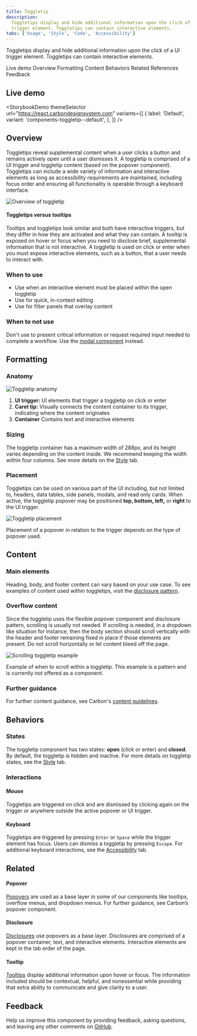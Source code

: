 ```yaml
---
title: Toggletip
description:
  Toggletips display and hide additional information upon the click of a UI
  trigger element. Toggletips can contain interactive elements.
tabs: ['Usage', 'Style', 'Code', 'Accessibility']
---
```



<PageDescription>

Toggletips display and hide additional information upon the click of a UI
trigger element. Toggletips can contain interactive elements.

</PageDescription>

<AnchorLinks>

<AnchorLink>Live demo</AnchorLink>
<AnchorLink>Overview</AnchorLink>
<AnchorLink>Formatting</AnchorLink>
<AnchorLink>Content</AnchorLink>
<AnchorLink>Behaviors</AnchorLink>
<AnchorLink>Related</AnchorLink>
<AnchorLink>References</AnchorLink>
<AnchorLink>Feedback</AnchorLink>

</AnchorLinks>

## Live demo

<StorybookDemo
  themeSelector
  url="https://react.carbondesignsystem.com"
  variants={[
    {
      label: 'Default',
      variant: 'components-toggletip--default',
    },
  ]}
/>

<A11yStatus layout="cards" components="Toggletip" />

## Overview

Toggletips reveal supplemental content when a user clicks a button and remains
actively open until a user dismisses it. A toggletip is comprised of a UI
trigger and toggletip content (based on the popover component). Toggletips can
include a wide variety of information and interactive elements as long as
accessibility requirements are maintained, including focus order and ensuring
all functionality is operable through a keyboard interface.

<Row>
<Column colLg={8}>

![Overview of toggletip](images/toggle-tip-usage-1.png)

</Column>
</Row>

#### Toggletips versus tooltips

Tooltips and toggletips look similar and both have interactive triggers, but
they differ in how they are activated and what they can contain. A tooltip is
exposed on hover or focus when you need to disclose brief, supplemental
information that is not interactive. A toggletip is used on click or enter when
you must expose interactive elements, such as a button, that a user needs to
interact with.

### When to use

- Use when an interactive element must be placed within the open toggletip
- Use for quick, in-context editing
- Use for filter panels that overlay content

### When to not use

Don't use to present critical information or request required input needed to
complete a workflow. Use the [modal component](/components/modal/usage/)
instead.

## Formatting

### Anatomy

<Row>
<Column colLg={8}>

![Toggletip anatomy](images/toggle-tip-usage-anatomy.png)

</Column>
</Row>

1. **UI trigger:** UI elements that trigger a toggletip on click or enter
2. **Caret tip:** Visually connects the content container to its trigger,
   indicating where the content originates
3. **Container** Contains text and interactive elements

### Sizing

The toggletip container has a maximum width of 288px, and its height varies
depending on the content inside. We recommend keeping the width within four
columns. See more details on the [Style](/components/toggletip/style/#structure)
tab.

### Placement

Toggletips can be used on various part of the UI including, but not limited to,
headers, data tables, side panels, modals, and read only cards. When active, the
toggletip popover may be positioned **top, bottom, left,** or **right** to the
UI trigger.

<Row>
<Column colLg={8}>

![Toggletip placement](images/toggle-tip-usage-6.png)

</Column>
</Row>

Placement of a popover in relation to the trigger depends on the type of popover
used.

## Content

### Main elements

Heading, body, and footer content can vary based on your use case. To see
examples of content used within toggletips, visit the
[disclosure pattern](/patterns/disclosures-pattern/).

### Overflow content

Since the toggletip uses the flexible popover component and disclosure pattern,
scrolling is usually not needed. If scrolling is needed, in a dropdown like
situation for instance, then the body section should scroll vertically with the
header and footer remaining fixed in place if those elements are present. Do not
scroll horizontally or let content bleed off the page.

<Row>
<Column colLg={8}>

![Scrolling toggletip example](images/toggle-tip-usage-8.png)

</Column>
</Row>

<Caption>
  Example of when to scroll within a toggletip. This example is a pattern and is
  currently not offered as a component.
</Caption>

### Further guidance

For further content guidance, see Carbon's
[content guidelines](/guidelines/content/general).

## Behaviors

### States

The toggletip component has two states: **open** (click or enter) and
**closed**. By default, the toggletip is hidden and inactive. For more details
on toggletip states, see the [Style](/components/toggletip/style/#color) tab.

### Interactions

#### Mouse

Toggletips are triggered on click and are dismissed by clicking again on the
trigger or anywhere outside the active popover or UI trigger.

#### Keyboard

Toggletips are triggered by pressing `Enter` or `Space` while the trigger
element has focus. Users can dismiss a toggletip by pressing `Escape`. For
additional keyboard interactions, see the
[Accessibility](https://carbondesignsystem.com/components/toggletip/accessibility/)
tab.

## Related

#### Popover

[Popovers](/components/popover/usage/) are used as a base layer in some of our
components like tooltips, overflow menus, and dropdown menus. For further
guidance, see Carbon’s popover component.

#### Disclosure

[Disclosures](/patterns/disclosures-pattern/) use popovers as a base layer.
Disclosures are comprised of a popover container, text, and interactive
elements. Interactive elements are kept in the tab order of the page.

#### Tooltip

[Tooltips](/components/tooltip/usage/) display additional information upon hover
or focus. The information included should be contextual, helpful, and
nonessential while providing that extra ability to communicate and give clarity
to a user.

## Feedback

Help us improve this component by providing feedback, asking questions, and
leaving any other comments on
[GitHub](https://github.com/carbon-design-system/carbon-website/issues/new?assignees=&labels=feedback&template=feedback.md).
